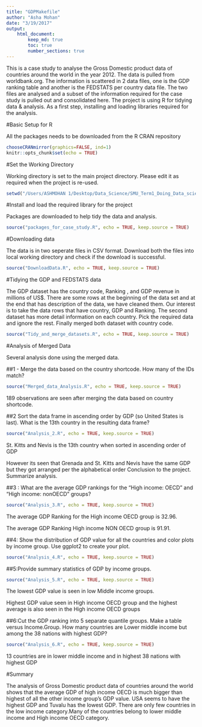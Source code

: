 ```yaml
---
title: "GDPMakefile"
author: "Asha Mohan"
date: "3/19/2017"
output: 
    html_document:
        keep_md: true
        toc: true
        number_sections: true
---
```

This is a case study to analyse the Gross Domestic product data of countries around the world in the year 2012. The data
is pulled from worldbank.org. The information is scattered in 2 data files, one is the GDP ranking table and another is the FEDSTATS per country data file. The two files are analysed and a subset of the information required for the case study is pulled out and consolidated here. The project is using R for tidying data & analysis. As a first step, installing and loading libraries required for the analysis.

#Basic Setup for R

All the packages needs to be downloaded from the R CRAN repository

```r
chooseCRANmirror(graphics=FALSE, ind=1)
knitr::opts_chunk$set(echo = TRUE)
```

#Set the Working Directory

Working directory is set to the main project directory. Please edit it as required when the project is 
re-used.

```r
setwd("/Users/ASHMOHAN 1/Desktop/Data_Science/SMU_Term1_Doing_Data_science/Project_2_caseStudy/Case_Study_1")
```

#Install and load the required library for the project

Packages are downloaded to help tidy the data and analysis.
```r
source("packages_for_case_study.R", echo = TRUE, keep.source = TRUE)
```

#Downloading data

The data is in two seperate files in CSV format. Download both the files into local working directory and check if the download is successful. 
```r
source("DownloadData.R", echo = TRUE, keep.source = TRUE)
```

#Tidying the GDP and FEDSTATS data

The GDP dataset has the country code, Ranking , and GDP revenue in millions of US$. There are some rows at the beginning of the data set and at the end that has description of the data, we have cleaned them. Our interest is to take the data rows that have country, GDP and Ranking.
The second dataset has more detail information on each country. Pick the required data and ignore the rest. Finally merged both dataset with country code. 
```r
source("Tidy_and_merge_datasets.R", echo = TRUE, keep.source = TRUE)
```

#Analysis of Merged Data

Several analysis done using the merged data.

##1 - Merge the data based on the country shortcode. How many of the IDs match?

```r
source("Merged_data_Analysis.R", echo = TRUE, keep.source = TRUE)
```

189 observations are seen after merging the data based on country shortcode.

##2 Sort the data frame in ascending order by GDP (so United States is last). What is the 13th country in the resulting data frame?

```r
source("Analysis_2.R", echo = TRUE, keep.source = TRUE)
```


St. Kitts and Nevis is the 13th country when sorted in ascending order of GDP

However its seen that Grenada and St. Kitts and Nevis have the same GDP but they got arranged per the alphabetical order
Conclusion to the project. Summarize analysis.


##3 : What are the average GDP rankings for the "High income: OECD" and "High income: nonOECD" groups?

```r
source("Analysis_3.R", echo = TRUE, keep.source = TRUE)
```

The average GDP Ranking for the High income OECD group is  32.96.

The average GDP Ranking High income NON OECD group is 91.91.



##4: Show the distribution of GDP value for all the countries and color plots by income group. Use ggplot2 to create your plot.

```r
source("Analysis_4.R", echo = TRUE, keep.source = TRUE)
```




##5:Provide summary statistics of GDP by income groups.

```r
source("Analysis_5.R", echo = TRUE, keep.source = TRUE)
```



The lowest GDP value is seen in low Middle income groups.

Highest GDP value seen in High income OECD group and the highest average is also seen in the High income OECD groups


##6:Cut the GDP ranking into 5 separate quantile groups. Make a table versus Income.Group. How many countries are Lower middle income but among the 38 nations with highest GDP? 

```r
source("Analysis_6.R", echo = TRUE, keep.source = TRUE)
```


13 countries are in lower middle income and in highest 38 nations with highest GDP


#Summary

The analysis of Gross Domestic product data of countries around the world shows that the average GDP of high income OECD is much bigger than highest of all the other income group's GDP value.
USA seems to have the highest GDP and Tuvalu has the lowest GDP. There are only few countries in the low income category.Many of the countries belong to lower middle income and High income OECD category.
